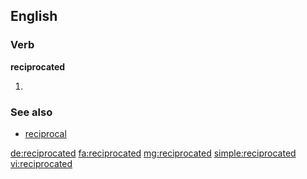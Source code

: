 ==English==

===Verb===
'''reciprocated'''

# {{en-past of|reciprocate}}

===See also===
* [[reciprocal]]

[[de:reciprocated]]
[[fa:reciprocated]]
[[mg:reciprocated]]
[[simple:reciprocated]]
[[vi:reciprocated]]